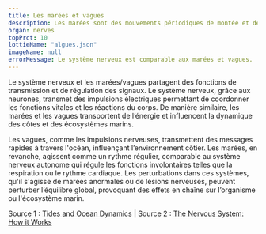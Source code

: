 ---
title: Les marées et vagues
description: Les marées sont des mouvements périodiques de montée et de descente du niveau de la mer causés principalement par l'attraction gravitationnelle de la Lune et du Soleil. Les vagues, quant à elles, sont des oscillations de la surface de l’eau générées par le vent ou des forces externes comme les séismes.
organ: nerves
topPrct: 10
lottieName: "algues.json"
imageName: null
errorMessage: Le système nerveux est comparable aux marées et vagues.
---
Le système nerveux et les marées/vagues partagent des fonctions de transmission et de régulation des signaux. Le système nerveux, grâce aux neurones, transmet des impulsions électriques permettant de coordonner les fonctions vitales et les réactions du corps. De manière similaire, les marées et les vagues transportent de l’énergie et influencent la dynamique des côtes et des écosystèmes marins.

Les vagues, comme les impulsions nerveuses, transmettent des messages rapides à travers l'océan, influençant l’environnement côtier. Les marées, en revanche, agissent comme un rythme régulier, comparable au système nerveux autonome qui régule les fonctions involontaires telles que la respiration ou le rythme cardiaque. Les perturbations dans ces systèmes, qu'il s'agisse de marées anormales ou de lésions nerveuses, peuvent perturber l’équilibre global, provoquant des effets en chaîne sur l’organisme ou l'écosystème marin.

Source 1 : [Tides and Ocean Dynamics](https://oceanservice.noaa.gov) | Source 2 : [The Nervous System: How it Works](https://www.nih.gov)
